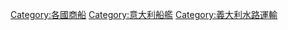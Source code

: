 {{Commons cat|Merchant ships of Italy}}

[[Category:各國商船|Category:各國商船]]
[[Category:意大利船艦|Category:意大利船艦]]
[[Category:義大利水路運輸|Category:義大利水路運輸]]